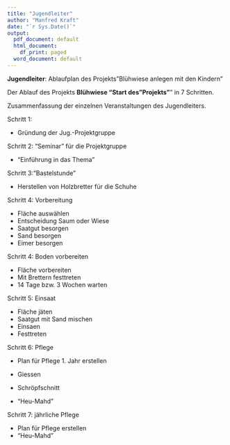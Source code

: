 ```yaml
---
title: "Jugendleiter"
author: "Manfred Kraft"
date: "`r Sys.Date()`"
output:
  pdf_document: default
  html_document:
    df_print: paged
  word_document: default
---
```



**Jugendleiter**: Ablaufplan des Projekts"Blühwiese anlegen mit den Kindern"

Der Ablauf des Projekts **Blühwiese "Start des "Projekts"**" in 7 Schritten.

Zusammenfassung der einzelnen Veranstaltungen des Jugendleiters.

Schritt 1:

* Gründung der Jug.-Projektgruppe

Schritt 2: "Seminar" für die Projektgruppe

* "Einführung in das Thema"

Schritt 3:"Bastelstunde"

* Herstellen von Holzbretter für die Schuhe

Schritt 4: Vorbereitung 

* Fläche auswählen
* Entscheidung Saum oder Wiese
* Saatgut besorgen
* Sand besorgen
* Eimer besorgen

Schritt 4: Boden vorbereiten

* Fläche vorbereiten
* Mit Brettern festtreten
* 14 Tage bzw. 3 Wochen warten

Schritt 5: Einsaat

* Fläche jäten
* Saatgut mit Sand mischen
* Einsaen
* Festtreten

Schritt 6: Pflege

* Plan für Pflege 1. Jahr erstellen

* Giessen
* Schröpfschnitt
* "Heu-Mahd"
  
Schritt 7: jährliche Pflege

* Plan für Pflege erstellen
* "Heu-Mahd"